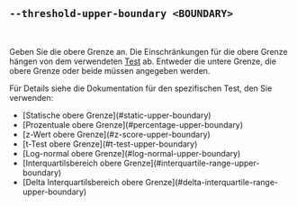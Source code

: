 ## `--threshold-upper-boundary <BOUNDARY>`

<br />

Geben Sie die obere Grenze an.
Die Einschränkungen für die obere Grenze hängen von dem verwendeten [Test][tests] ab.
Entweder die untere Grenze, die obere Grenze oder beide müssen angegeben werden.

Für Details siehe die Dokumentation für den spezifischen Test, den Sie verwenden:

<ul>
  <li>[Statische obere Grenze](#static-upper-boundary)</li>
  <li>[Prozentuale obere Grenze](#percentage-upper-boundary)</li>
  <li>[z-Wert obere Grenze](#z-score-upper-boundary)</li>
  <li>[t-Test obere Grenze](#t-test-upper-boundary)</li>
  <li>[Log-normal obere Grenze](#log-normal-upper-boundary)</li>
  <li>[Interquartilsbereich obere Grenze](#interquartile-range-upper-boundary)</li>
  <li>[Delta Interquartilsbereich obere Grenze](#delta-interquartile-range-upper-boundary)</li>
</ul>

[tests]: #--threshold-test-test
